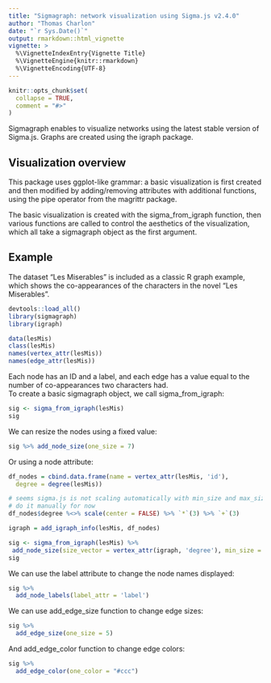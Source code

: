 ```yaml
---
title: "Sigmagraph: network visualization using Sigma.js v2.4.0"
author: "Thomas Charlon"
date: "`r Sys.Date()`"
output: rmarkdown::html_vignette
vignette: >
  %\VignetteIndexEntry{Vignette Title}
  %\VignetteEngine{knitr::rmarkdown}
  %\VignetteEncoding{UTF-8}
---
```


```r
knitr::opts_chunk$set(
  collapse = TRUE,
  comment = "#>"
)
```

Sigmagraph enables to visualize networks using the latest stable version of Sigma.js. Graphs are created using the igraph package.

## Visualization overview

This package uses ggplot-like grammar: a basic visualization is first created and then modified by adding/removing attributes with additional functions, using the pipe operator from the magrittr package.  

The basic visualization is created with the sigma_from_igraph function, then various functions are called to control the aesthetics of the visualization, which all take a sigmagraph object as the first argument.

## Example

The dataset "Les Miserables" is included as a classic R graph example, which shows the co-appearances of the characters in the novel "Les Miserables".

```r
devtools::load_all()
library(sigmagraph)
library(igraph)

data(lesMis)
class(lesMis)
names(vertex_attr(lesMis))
names(edge_attr(lesMis))
```

Each node has an ID and a label, and each edge has a value equal to the number of co-appearances two characters had.  
To create a basic sigmagraph object, we call sigma_from_igraph:

```r
sig <- sigma_from_igraph(lesMis)
sig
```

We can resize the nodes using a fixed value:

```r
sig %>% add_node_size(one_size = 7)
```

Or using a node attribute:

```r
df_nodes = cbind.data.frame(name = vertex_attr(lesMis, 'id'),
  degree = degree(lesMis))

# seems sigma.js is not scaling automatically with min_size and max_size
# do it manually for now
df_nodes$degree %<>% scale(center = FALSE) %>% `*`(3) %>% `+`(3)

igraph = add_igraph_info(lesMis, df_nodes)

sig <- sigma_from_igraph(lesMis) %>%
 add_node_size(size_vector = vertex_attr(igraph, 'degree'), min_size = 3, max_size = 8)
sig
```

We can use the label attribute to change the node names displayed:

```r
sig %>%
  add_node_labels(label_attr = 'label')
```

We can use add_edge_size function to change edge sizes:

```r
sig %>%
  add_edge_size(one_size = 5)
```

And add_edge_color function to change edge colors:

```r
sig %>%
  add_edge_color(one_color = "#ccc")
```
